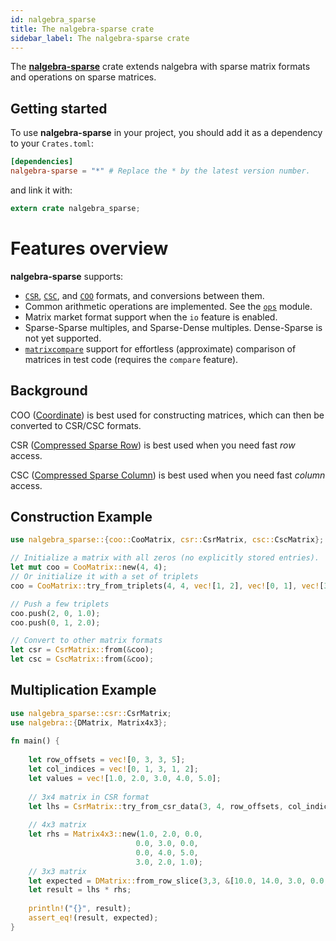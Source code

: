 ```yaml
---
id: nalgebra_sparse
title: The nalgebra-sparse crate
sidebar_label: The nalgebra-sparse crate
---
```



The [**nalgebra-sparse**](https://crates.io/crates/nalgebra-sparse) crate extends nalgebra with sparse matrix
formats and operations on sparse matrices.

## Getting started
To use **nalgebra-sparse** in your project, you should add it as a dependency to your `Crates.toml`:

```toml
[dependencies]
nalgebra-sparse = "*" # Replace the * by the latest version number.
```

and link it with:

```rust
extern crate nalgebra_sparse;
```

# Features overview
**nalgebra-sparse** supports:

* [`CSR`](https://docs.rs/nalgebra-sparse/latest/nalgebra_sparse/csr/struct.CsrMatrix.html), [`CSC`](https://docs.rs/nalgebra-sparse/latest/nalgebra_sparse/csc/struct.CscMatrix.html), and [`COO`](https://docs.rs/nalgebra-sparse/latest/nalgebra_sparse/coo/struct.CooMatrix.html) formats, and conversions between them.
* Common arithmetic operations are implemented. See the [`ops`](https://docs.rs/nalgebra-sparse/latest/nalgebra_sparse/ops/index.html) module.
* Matrix market format support when the `io` feature is enabled.
* Sparse-Sparse multiples, and Sparse-Dense multiples. Dense-Sparse is not yet supported.
* [`matrixcompare`](https://crates.io/crates/matrixcompare) support for effortless (approximate) comparison of matrices in test code (requires the `compare` feature).
 
## Background

COO ([Coordinate](https://en.wikipedia.org/wiki/Sparse_matrix#Coordinate_list_(COO))) is best used for constructing matrices, which can then be converted to CSR/CSC formats.

CSR ([Compressed Sparse Row](https://en.wikipedia.org/wiki/Sparse_matrix#Compressed_sparse_row_(CSR,_CRS_or_Yale_format))) is best used when you need fast *row* access.

CSC ([Compressed Sparse Column](https://en.wikipedia.org/wiki/Sparse_matrix#Compressed_sparse_column_(CSC_or_CCS))) is best used when you need fast *column* access.

## Construction Example

```rust
use nalgebra_sparse::{coo::CooMatrix, csr::CsrMatrix, csc::CscMatrix};

// Initialize a matrix with all zeros (no explicitly stored entries).
let mut coo = CooMatrix::new(4, 4);
// Or initialize it with a set of triplets
coo = CooMatrix::try_from_triplets(4, 4, vec![1, 2], vec![0, 1], vec![3.0, 4.0]).unwrap();

// Push a few triplets
coo.push(2, 0, 1.0);
coo.push(0, 1, 2.0);

// Convert to other matrix formats
let csr = CsrMatrix::from(&coo);
let csc = CscMatrix::from(&coo);
```

## Multiplication Example

```rust
use nalgebra_sparse::csr::CsrMatrix;                                                                                                           
use nalgebra::{DMatrix, Matrix4x3};                                                                                                            
                                                                                                                                               
fn main() {                                                                                                                                    
                                                                                                                                               
    let row_offsets = vec![0, 3, 3, 5];                                                                                                        
    let col_indices = vec![0, 1, 3, 1, 2];                                                                                                     
    let values = vec![1.0, 2.0, 3.0, 4.0, 5.0];                                                                                                
                                                                                                                                               
    // 3x4 matrix in CSR format                                                                                                                
    let lhs = CsrMatrix::try_from_csr_data(3, 4, row_offsets, col_indices, values).unwrap();                                                   
                                                                                                                                               
    // 4x3 matrix                                                                                                                              
    let rhs = Matrix4x3::new(1.0, 2.0, 0.0,                                                                                                    
                            0.0, 3.0, 0.0,                                                                                                     
                            0.0, 4.0, 5.0,                                                                                                     
                            3.0, 2.0, 1.0);                                                                                                    
    // 3x3 matrix                                                                                                                              
    let expected = DMatrix::from_row_slice(3,3, &[10.0, 14.0, 3.0, 0.0, 0.0, 0.0, 0.0, 32.0, 25.0]);                                           
    let result = lhs * rhs;                                                                                                                    
                                                                                                                                               
    println!("{}", result);                                                                                                                    
    assert_eq!(result, expected);                                                                                                              
}
```
